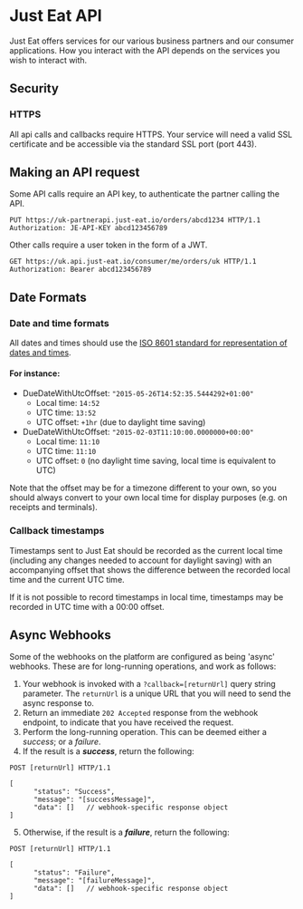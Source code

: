 # Just Eat API
Just Eat offers services for our various business partners and our consumer applications.
How you interact with the API depends on the services you wish to interact with.
## Security
### HTTPS
All api calls and callbacks require HTTPS. Your service will need a valid SSL certificate and be accessible via the standard SSL port (port 443).
## Making an API request
Some API calls require an API key, to authenticate the partner calling the API.
```
PUT https://uk-partnerapi.just-eat.io/orders/abcd1234 HTTP/1.1
Authorization: JE-API-KEY abcd123456789
```
Other calls require a user token in the form of a JWT.
```
GET https://uk.api.just-eat.io/consumer/me/orders/uk HTTP/1.1
Authorization: Bearer abcd123456789
```

## Date Formats
### Date and time formats
All dates and times should use the [ISO 8601 standard for representation of dates and times](https://en.wikipedia.org/wiki/ISO_8601).

#### For instance:
* DueDateWithUtcOffset: `"2015-05-26T14:52:35.5444292+01:00"`
  - Local time: `14:52`
  - UTC time: `13:52`
  - UTC offset: `+1hr` (due to daylight time saving)
* DueDateWithUtcOffset: `"2015-02-03T11:10:00.0000000+00:00"`
  - Local time: `11:10`
  - UTC time: `11:10`
  - UTC offset: `0` (no daylight time saving, local time is equivalent to UTC)

Note that the offset may be for a timezone different to your own, so you should always convert to your own local time for display purposes (e.g. on receipts and terminals).

### Callback timestamps
Timestamps sent to Just Eat should be recorded as the current local time (including any changes needed to account for daylight saving) with an accompanying offset that shows the difference between the recorded local time and the current UTC time.

If it is not possible to record timestamps in local time, timestamps may be recorded in UTC time with a 00:00 offset.
## Async Webhooks
Some of the webhooks on the platform are configured as being 'async' webhooks. These are for long-running operations, and work as follows:
  1. Your webhook is invoked with a `?callback=[returnUrl]` query string parameter. The `returnUrl` is a unique URL that you will need to send the async response to.
  2. Return an immediate `202 Accepted` response from the webhook endpoint, to indicate that you have received the request.
  3. Perform the long-running operation. This can be deemed either a _success_; or a _failure_.
  4. If the result is a _**success**_, return the following:
  ```
  POST [returnUrl] HTTP/1.1

  [
        "status": "Success",
        "message": "[successMessage]",
        "data": []   // webhook-specific response object
  ]
  ```
  5. Otherwise, if the result is a _**failure**_, return the following:
  ```
  POST [returnUrl] HTTP/1.1

  [
        "status": "Failure",
        "message": "[failureMessage]",
        "data": []   // webhook-specific response object
  ]
  ```
